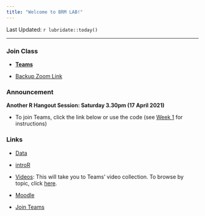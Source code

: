 ```yaml
---
title: "Welcome to BRM LAB!"
---
```

Last Updated: `r lubridate::today()`

-------------------------------------------------

### Join Class

- [**Teams**](https://teams.microsoft.com/dl/launcher/launcher.html?url=%2F_%23%2Fl%2Fmeetup-join%2F19%3A74dc309fc8aa4e6cbd97f6fbd7ab8e0b%40thread.tacv2%2F1613646449626%3Fcontext%3D%257B%2522Tid%2522%253A%2522b3e38b18-ba39-42b1-ac1a-3725b548a1ba%2522%252C%2522Oid%2522%253A%2522e029f01e-2938-4362-afb4-79f8fd9d06e4%2522%257D%26anon%3Dtrue&type=meetup-join&deeplinkId=4b704bc3-c674-431a-b52c-31ffe6801f22&directDl=true&msLaunch=true&enableMobilePage=true&suppressPrompt=true)

- [Backup Zoom Link](https://videoconf-colibri.zoom.us/j/83732635452?pwd=UjJPRVZvNU02d1UzUTB4bTA3Vm0xUT09) 


### Announcement

**Another R Hangout Session: Saturday 3.30pm (17 April 2021)**

  - To join Teams, click the link below or use the code (see [Week 1](https://brmlab2021.netlify.app/week1.html) for instructions)


### Links

- [Data](https://ucppt-my.sharepoint.com/personal/bhaswar_chakma_ucp_pt/_layouts/15/onedrive.aspx?id=%2Fpersonal%2Fbhaswar%5Fchakma%5Fucp%5Fpt%2FDocuments%2FWork%2FCLSBE%2FTeaching%2F2021%2FBRM2021%2FData%2DCode%2DShared%2DLink&originalPath=aHR0cHM6Ly91Y3BwdC1teS5zaGFyZXBvaW50LmNvbS86ZjovZy9wZXJzb25hbC9iaGFzd2FyX2NoYWttYV91Y3BfcHQvRXR6aUhGcUF0YzVCc21UdlExbmM5WElCUDhkNkg5X25zLXZOUHZNekN3alEzZz9ydGltZT1oWkVJdlQzOTJFZw)

- [introR](https://af-ucp.courses/introR/)

- [Videos](https://teams.microsoft.com/_#/school/tab::5ec7f989-76d9-4c9b-b67c-e66a2b2ed5a0/General?threadId=19:74dc309fc8aa4e6cbd97f6fbd7ab8e0b@thread.tacv2&ctx=channel): This will take you to Teams' video collection. To browse by topic, click [here](https://brmlab2021.netlify.app/videos.html).



- [Moodle](https://moodle.lisboa.ucp.pt/login/index.php)

- [Join Teams](https://teams.microsoft.com/l/channel/19%3a74dc309fc8aa4e6cbd97f6fbd7ab8e0b%40thread.tacv2/General?groupId=3d9f17cf-cbb9-4156-aca7-da2eb5feaa16&tenantId=b3e38b18-ba39-42b1-ac1a-3725b548a1ba)





